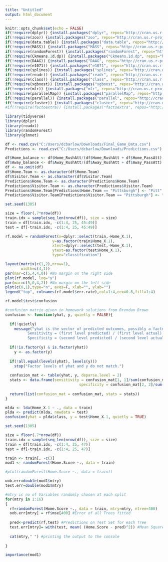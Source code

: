 ---
title: "Untitled"
output: html_document
---

```{r setup, include=FALSE}
knitr::opts_chunk$set(echo = FALSE)
if(!require(dplyr)) {install.packages("dplyr", repos="http://cran.us.r-project.org"); library(dplyr)}
if(!require(zoo)) {install.packages("zoo", repos="http://cran.us.r-project.org"); library(zoo)}
if(!require(data.table)) {install.packages("data.table", repos="http://cran.us.r-project.org"); library(data.table)}
if(!require(MASS)) {install.packages("MASS", repos="http://cran.us.r-project.org"); library(MASS)}
if(!require(randomForest)) {install.packages("randomForest", repos="http://cran.us.r-project.org"); library(randomForest)}
if(!require(Ckmeans.1d.dp)) {install.packages("Ckmeans.1d.dp", repos="http://cran.us.r-project.org"); library(Ckmeans.1d.dp)}
if(!require(DAAG)) {install.packages("DAAG", repos="http://cran.us.r-project.org"); library(DAAG)}
if(!require(e1071)) {install.packages("e1071", repos="http://cran.us.r-project.org"); library(e1071)}
if(!require(splines)) {install.packages("splines", repos="http://cran.us.r-project.org"); library(splines)}
if(!require(readr)) {install.packages("readr", repos="http://cran.us.r-project.org"); library(readr)}
if(!require(class)) {install.packages("class", repos="http://cran.us.r-project.org"); library(class)}
if(!require(xgboost)) {install.packages("xgboost", repos="http://cran.us.r-project.org"); library(xgboost)}
if(!require(mlr)) {install.packages("mlr", repos="http://cran.us.r-project.org"); library(mlr)}
if(!require(parallelMap)) {install.packages("parallelMap", repos="http://cran.us.r-project.org"); library(parallelMap)}
if(!require(parallel)) {install.packages("parallel", repos="http://cran.us.r-project.org"); library(parallel)}
if(!require(cluster)) {install.packages("cluster", repos="http://cran.us.r-project.org"); library(cluster)}
#if(!require(factoextra)) {install.packages("factoextra", repos="http://cran.us.r-project.org"); library(factoextra)}
```

```{r, include=FALSE}
library(tidyverse)
library(dplyr)
library(readxl)
library(randomForest)
library(glmnet)
```

```{r}
df <- read.csv("C:/Users/dcbarlow/Downloads/Final_Game_Data.csv")
Predictions <- read.csv("C:/Users/dcbarlow/Downloads/Predictions.csv")
```

```{r}
df$Home_balance <- df$Home_RushAtt/(df$Home_RushAtt + df$Home_PassAtt)
df$Away_balance <- df$Away_RushAtt/(df$Away_RushAtt + df$Away_PassAtt)
df <- na.omit(df)
df$Home.Team <- as.character(df$Home.Team)
df$Visitor.Team <- as.character(df$Visitor.Team)
Predictions$Home.Team <- as.character(Predictions$Home.Team)
Predictions$Visitor.Team <- as.character(Predictions$Visitor.Team)
Predictions$Home.Team[Predictions$Home.Team == "Pittsburgh"] <- "Pitt"
Predictions$Visitor.Team[Predictions$Visitor.Team == "Pittsburgh"] <- "Pitt"
```

```{r}
set.seed(1305)

size = floor(.7*nrow(df))
train.idx = sample(seq_len(nrow(df)), size = size)
train = df[train.idx, -c(1:4, 25, 45:49)] 
test = df[-train.idx, -c(1:4, 25, 45:49)]
```

```{r}
rf.model = randomForest(x=dplyr::select(train,-Home_X.1),
                     y=as.factor(train$Home_X.1),
                     xtest=dplyr::select(test,-Home_X.1),
                     ytest=as.factor(test$Home_X.1),
                     type="classification")

layout(matrix(c(1,2),nrow=1),
       width=c(4,1)) 
par(mar=c(5,4,4,0)) #No margin on the right side
plot(rf.model, log="y")
par(mar=c(5,0,4,2)) #No margin on the left side
plot(c(0,1),type="n", axes=F, xlab="", ylab="")
legend("top", colnames(rf.model$err.rate),col=1:4,cex=0.8,fill=1:4)
```

```{r}
rf.model$test$confusion
```

    
```{r}
#confusion matrix given in homework solutions from Brendan Brown
confusion <- function(yhat, y, quietly = FALSE){
  
  if(!quietly)
    message("yhat is the vector of predicted outcomes, possibly a factor.\n
          Sensitivity = (first level predicted) / (first level actual) \n
          Specificity = (second level predicted) / (second level actual)")
  
  if(!is.factor(y) & is.factor(yhat))
    y <- as.factor(y)
  
  if(!all.equal(levels(yhat), levels(y)))
    stop("Factor levels of yhat and y do not match.")
  
  confusion_mat <- table(yhat, y, deparse.level = 2)
  stats <- data.frame(sensitivity = confusion_mat[1, 1]/sum(confusion_mat[, 1]),
                                 specificity = confusion_mat[2, 2]/sum(confusion_mat[, 2]))
  
  return(list(confusion_mat = confusion_mat, stats = stats))
}
```

```{r}
mlda <- lda(Home_X.1 ~ ., data = train)
plda <- predict(mlda, newdata = test)
confusion(yhat = plda$class, y = test$Home_X.1, quietly = TRUE)
```

```{r}
set.seed(1305)

size = floor(.7*nrow(df))
train.idx = sample(seq_len(nrow(df)), size = size)
train = df[train.idx, -c(1:4, 25, 47)] 
test = df[-train.idx, -c(1:4, 25, 47)]
```

```{r}
train <- train[, -c()]
mod1 <- randomForest(Home.Score ~., data = train)

#plot(randomForest(Home.Score ~., data = train))

oob.err=double(mod1$mtry)
test.err=double(mod1$mtry)

#mtry is no of Variables randomly chosen at each split
for(mtry in 1:16) 
{
  rf=randomForest(Home.Score ~., data = train, mtry=mtry, ntree=400) 
  oob.err[mtry] = rf$mse[400] #Error of all Trees fitted
  
  pred<-predict(rf,test) #Predictions on Test Set for each Tree
  test.err[mtry]= with(test, mean( (Home.Score - pred)^2)) #Mean Squared Test Error
  
  cat(mtry," ") #printing the output to the console
  
}

importance(mod1)
```

